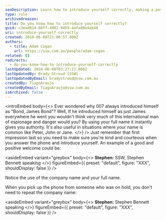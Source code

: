 ```yaml
---
seoDescription: Learn how to introduce yourself correctly, making a positive first impression with authority and courtesy.
type: rule
archivedreason:
title: Do you know how to introduce yourself correctly?
guid: c3ead01d-88ff-4982-9459-4afa89e4ab48
uri: introduce-yourself-correctly
created: 2018-06-08T21:00:57.000Z
authors:
  - title: Adam Cogan
    url: https://ssw.com.au/people/adam-cogan
related: []
redirects:
  - do-you-know-how-to-introduce-yourself-correctly
lastUpdated: 2024-06-08T03:27:17.000Z
lastUpdatedBy: Brady Stroud [SSW]
lastUpdatedByEmail: bradystroud@ssw.com.au
createdBy: TiagoAraujo
createdByEmail: TiagoAraujo@ssw.com.au
isArchived: false
---
```


<introEmbed
  body={<>
Ever wondered why 007 always introduced himself as "Bond, James Bond"? Well, If he introduced himself as just James everywhere he went you wouldn't think very much of this international man of espionage and danger would you? By using your full name it instantly gives you authority. It's also useful in situations where your name is common like Peter, John or Jane.
  </>}
/>
Just remember that first impression last so you need to make sure you're kind and courteous when you answer the phone and introduce yourself. An example of a good and positive welcome could be:


<asideEmbed
  variant="greybox"
  body={<>
    **Stephen:** SSW, Stephen Bennett speaking
  </>}
  figureEmbed={{
    preset: "default",
    figure: "XXX",
    shouldDisplay: false
  }}
/>


Notice the use of the company name and your full name.

When you pick up the phone from someone who was on hold, you don't need to repeat the company name:


<asideEmbed
  variant="greybox"
  body={<>
    **Stephen:** Stephen Bennett speaking
  </>}
  figureEmbed={{
    preset: "default",
    figure: "XXX",
    shouldDisplay: false
  }}
/>
